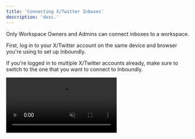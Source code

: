 ```yaml
---
title: 'Connecting X/Twitter Inboxes'
description: 'desc.'
---
```


<Note>Only Workspace Owners and Admins can connect inboxes to a workspace.</Note>

First, log in to your X/Twitter account on the same device and browser you're using to set up Inboundly.

If you're logged in to multiple X/Twitter accounts already, make sure to switch to the one that you want to connect to Inboundly.

<video autoplay="true" muted="true" loop playsinline className="w-full aspect-video" src="/videos/guides_x_switch_accounts.mp4" />

Back on Inboundly, head to the Settings tab. Use the sidebar to open "Inboxes". Click the "Connect Inbox" button and then "Authorize app" on the next page.

<video autoplay="true" muted="true" loop playsinline className="w-full aspect-video" src="/videos/guides_connect_account_full.mp4" />

That's it! You'll now be able to manage your new inbox in Inboundly.